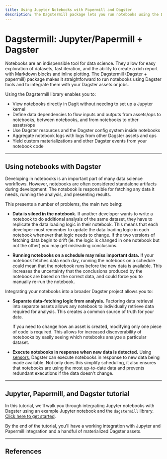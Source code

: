 ```yaml
---
title: Using Jupyter Notebooks with Papermill and Dagster
description: The Dagstermill package lets you run notebooks using the Dagster tools and integrate them into your data pipelines.
---
```


# Dagstermill: Jupyter/Papermill + Dagster

Notebooks are an indispensible tool for data science. They allow for easy exploration of datasets, fast iteration, and the ability to create a rich report with Markdown blocks and inline plotting. The Dagstermill (Dagster + papermill) package makes it straightforward to run notebooks using Dagster tools and to integrate them with your Dagster assets or jobs.

Using the Dagstermill library enables you to:

- View notebooks directly in Dagit without needing to set up a Jupyter kernel
- Define data dependencies to flow inputs and outputs from assets/ops to notebooks, between notebooks, and from notebooks to other assets/ops
- Use Dagster resources and the Dagster config system inside notebooks
- Aggregate notebook logs with logs from other Dagster assets and ops
- Yield custom materializations and other Dagster events from your notebook code

<!-- Our goal is to make it unnecessary to go through a tedious "productionization" process where code developed in notebooks must be translated into some other (less readable and interpretable) format in order to be integrated into production workflows. Instead, we can use notebooks as assets or ops directly, with minimal changes to notebook code that still allow for standalone execution of the notebook. -->

---

## Using notebooks with Dagster

Developing in notebooks is an important part of many data science workflows. However, notebooks are often considered standalone artifacts during development: The notebook is responsible for fetching any data it needs, running the analysis, and presenting results.

This presents a number of problems, the main two being:

- **Data is siloed in the notebook.** If another developer wants to write a notebook to do additional analysis of the same dataset, they have to replicate the data loading logic in their notebook. This means that each developer must remember to update the data loading logic in each notebook whenever that logic needs to change. If the two versions of fetching data begin to drift (ie. the logic is changed in one notebook but not the other) you may get misleading conclusions.

- **Running notebooks on a schedule may miss important data.** If your notebook fetches data each day, running the notebook on a schedule could mean that the notebook runs before the new data is available. This increases the uncertainty that the conclusions produced by the notebook are based on the correct data, and could force you to manually re-run the notebook.

Integrating your notebooks into a broader Dagster project allows you to:

- **Separate data-fetching logic from analysis.** Factoring data retrieval into separate assets allows any notebook to individually retrieve data required for analysis. This creates a common source of truth for your data.

  If you need to change how an asset is created, modifying only one piece of code is required. This allows for increased discoverability of notebooks by easily seeing which notebooks analyze a particular dataset.

- **Execute notebooks in response when new data is detected.** Using [sensors](/concepts/partitions-schedules-sensors/sensors), Dagster can execute notebooks in response to new data being made available. Not only does this simplify scheduling, it also ensures that notebooks are using the most up-to-date data and prevents redundant executions if the data doesn't change.

---

## Jupyter, Papermill, and Dagster tutorial

In this tutorial, we'll walk you through integrating Jupyter notebooks with Dagster using an example Jupyter notebook and the `dagstermill` library. [Click here to get started](/integrations/dagstermill/using-notebooks-with-dagster).

By the end of the tutorial, you'll have a working integration with Jupyter and Papermill integration and a handful of materialized Dagster assets.

---

## References

<ArticleList>
  <ArticleListItem
    title="Dagstermill integration reference"
    href="/integrations/dagstermill/reference"
  ></ArticleListItem>
  <ArticleListItem
    title="dagstermill API reference"
    href="/\_apidocs/libraries/dagstermill"
  ></ArticleListItem>
</ArticleList>
